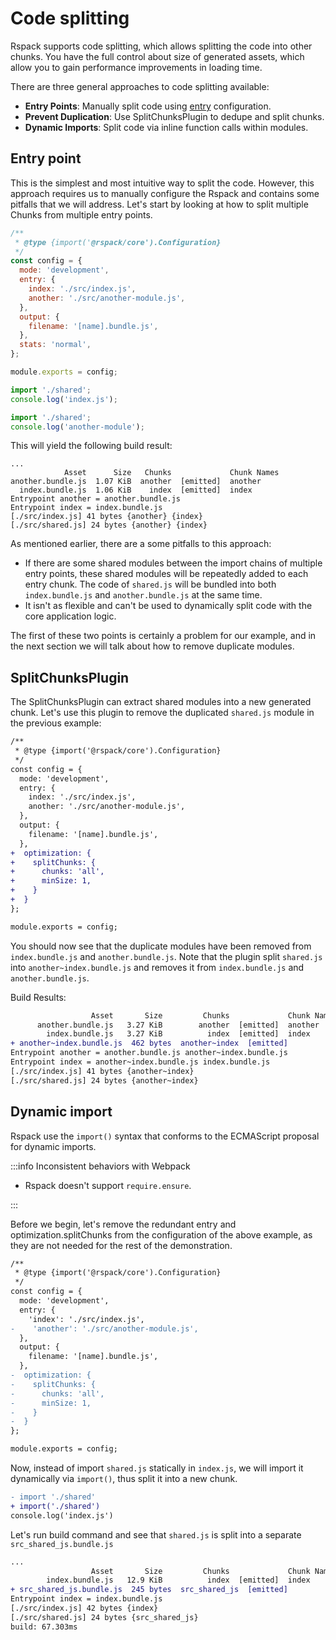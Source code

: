
<WebpackLicense from="https://webpack.js.org/guides/code-splitting/" />

# Code splitting

Rspack supports code splitting, which allows splitting the code into other chunks. You have the full control about size of generated assets, which allow you to gain performance improvements in loading time.

There are three general approaches to code splitting available:

- **Entry Points**: Manually split code using [entry](/config/entry) configuration.
- **Prevent Duplication**: Use SplitChunksPlugin to dedupe and split chunks.
- **Dynamic Imports**: Split code via inline function calls within modules.

## Entry point

This is the simplest and most intuitive way to split the code. However, this approach requires us to manually configure the Rspack and contains some pitfalls that we will address. Let's start by looking at how to split multiple Chunks from multiple entry points.

```js title=rspack.config.js
/**
 * @type {import('@rspack/core').Configuration}
 */
const config = {
  mode: 'development',
  entry: {
    index: './src/index.js',
    another: './src/another-module.js',
  },
  output: {
    filename: '[name].bundle.js',
  },
  stats: 'normal',
};

module.exports = config;
```

```js title=index.js
import './shared';
console.log('index.js');
```

```js title=another-module.js
import './shared';
console.log('another-module');
```

This will yield the following build result:

```
...
            Asset      Size   Chunks             Chunk Names
another.bundle.js  1.07 KiB  another  [emitted]  another
  index.bundle.js  1.06 KiB    index  [emitted]  index
Entrypoint another = another.bundle.js
Entrypoint index = index.bundle.js
[./src/index.js] 41 bytes {another} {index}
[./src/shared.js] 24 bytes {another} {index}
```

As mentioned earlier, there are a some pitfalls to this approach:

- If there are some shared modules between the import chains of multiple entry points, these shared modules will be repeatedly added to each entry chunk. The code of `shared.js` will be bundled into both `index.bundle.js` and `another.bundle.js` at the same time.
- It isn't as flexible and can't be used to dynamically split code with the core application logic.

The first of these two points is certainly a problem for our example, and in the next section we will talk about how to remove duplicate modules.

## SplitChunksPlugin

The SplitChunksPlugin can extract shared modules into a new generated chunk. Let's use this plugin to remove the duplicated `shared.js` module in the previous example:

```diff title=rspack.config.js
/**
 * @type {import('@rspack/core').Configuration}
 */
const config = {
  mode: 'development',
  entry: {
    index: './src/index.js',
    another: './src/another-module.js',
  },
  output: {
    filename: '[name].bundle.js',
  },
+  optimization: {
+    splitChunks: {
+      chunks: 'all',
+      minSize: 1,
+    }
+  }
};

module.exports = config;
```

You should now see that the duplicate modules have been removed from `index.bundle.js` and `another.bundle.js`. Note that the plugin split `shared.js` into `another~index.bundle.js` and removes it from `index.bundle.js` and `another.bundle.js`.

Build Results:

```diff
                  Asset       Size         Chunks             Chunk Names
      another.bundle.js   3.27 KiB        another  [emitted]  another
        index.bundle.js   3.27 KiB          index  [emitted]  index
+ another~index.bundle.js  462 bytes  another~index  [emitted]
Entrypoint another = another.bundle.js another~index.bundle.js
Entrypoint index = another~index.bundle.js index.bundle.js
[./src/index.js] 41 bytes {another~index}
[./src/shared.js] 24 bytes {another~index}
```

## Dynamic import

Rspack use the `import()` syntax that conforms to the ECMAScript proposal for dynamic imports.

:::info Inconsistent behaviors with Webpack

- Rspack doesn't support `require.ensure`.

:::

Before we begin, let's remove the redundant entry and optimization.splitChunks from the configuration of the above example, as they are not needed for the rest of the demonstration.

```diff title=rspack.config.js
/**
 * @type {import('@rspack/core').Configuration}
 */
const config = {
  mode: 'development',
  entry: {
    'index': './src/index.js',
-    'another': './src/another-module.js',
  },
  output: {
    filename: '[name].bundle.js',
  },
-  optimization: {
-    splitChunks: {
-      chunks: 'all',
-      minSize: 1,
-    }
-  }
};

module.exports = config;
```

Now, instead of import `shared.js` statically in `index.js`, we will import it dynamically via `import()`, thus split it into a new chunk.

```diff title=index.js
- import './shared'
+ import('./shared')
console.log('index.js')
```

Let's run build command and see that `shared.js` is split into a separate `src_shared_js.bundle.js`

```diff
...
                  Asset       Size         Chunks             Chunk Names
        index.bundle.js   12.9 KiB          index  [emitted]  index
+ src_shared_js.bundle.js  245 bytes  src_shared_js  [emitted]
Entrypoint index = index.bundle.js
[./src/index.js] 42 bytes {index}
[./src/shared.js] 24 bytes {src_shared_js}
build: 67.303ms
```

